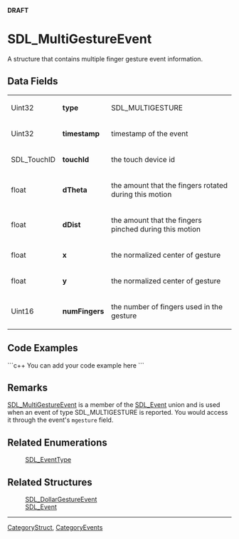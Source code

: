 <!-- pragma section-numbers off -->
<!-- pragma camelcase off -->
'''DRAFT'''

= SDL_MultiGestureEvent =
A structure that contains multiple finger gesture event information.


== Data Fields ==
{|
|Uint32
|'''type'''
|SDL_MULTIGESTURE
|-
|Uint32
|'''timestamp'''
|timestamp of the event
|-
|SDL_TouchID
|'''touchId'''
|the touch device id
|-
|float
|'''dTheta'''
|the amount that the fingers rotated during this motion
|-
|float
|'''dDist'''
|the amount that the fingers pinched during this motion
|-
|float
|'''x'''
|the normalized center of gesture
|-
|float
|'''y'''
|the normalized center of gesture
|-
|Uint16
|'''numFingers'''
|the number of fingers used in the gesture
|}

== Code Examples ==
```c++
You can add your code example here
```

== Remarks ==
[[SDL_MultiGestureEvent]] is a member of the [[SDL_Event]] union and is used when an event of type SDL_MULTIGESTURE is reported. You would access it through the event's <code>mgesture</code> field. 

== Related Enumerations ==
:[[SDL_EventType]]

== Related Structures ==
:[[SDL_DollarGestureEvent]]
:[[SDL_Event]]

----
[[CategoryStruct]], [[CategoryEvents]]
